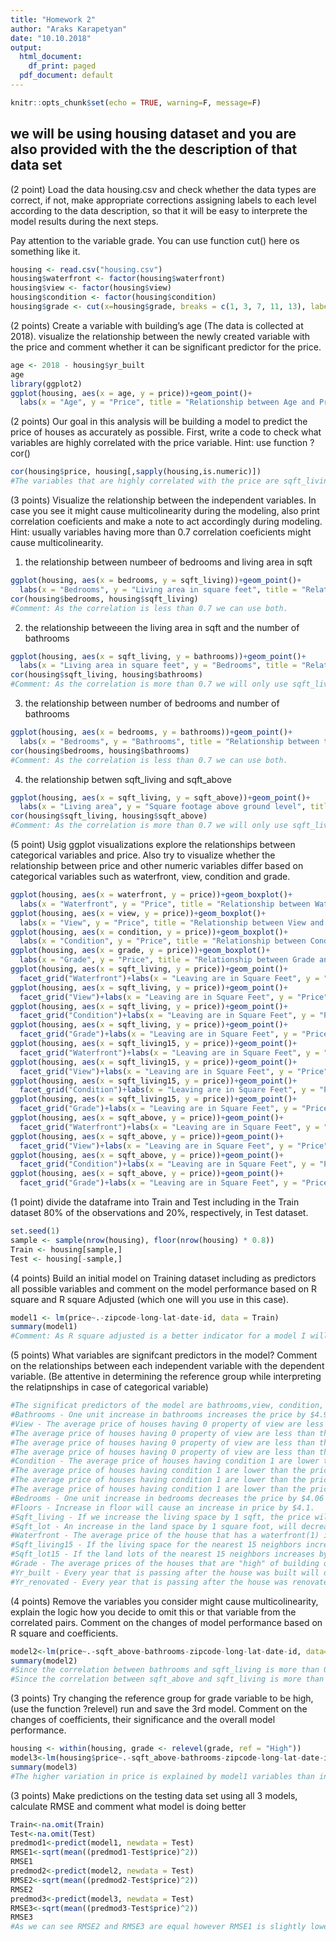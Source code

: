 ---
title: "Homework 2"
author: "Araks Karapetyan"
date: "10.10.2018"
output:
  html_document:
    df_print: paged
  pdf_document: default
---

```{r setup, include=FALSE}
knitr::opts_chunk$set(echo = TRUE, warning=F, message=F)
```

## we will be using housing dataset and you are also provided with the  the description of that data set

(2 point) Load the data housing.csv and check whether the data types are correct, if not, make appropriate corrections assigning labels to each level according to the data description, so that it will be easy to interprete the model results during the next steps.

Pay attention to the variable grade. You can use function cut() here os something like it.

```{r}
housing <- read.csv("housing.csv")
housing$waterfront <- factor(housing$waterfront)
housing$view <- factor(housing$view)
housing$condition <- factor(housing$condition)
housing$grade <- cut(x=housing$grade, breaks = c(1, 3, 7, 11, 13), labels = c("Short", "Below average", "Above average", "High"))
```

(2 points) Create a variable with building's age (The data is collected at 2018). visualize the relationship between the newly created variable with the price and comment whether it can be significant predictor for the price.

```{r}
age <- 2018 - housing$yr_built
age
library(ggplot2)
ggplot(housing, aes(x = age, y = price))+geom_point()+
  labs(x = "Age", y = "Price", title = "Relationship between Age and Price")
```

(2 points) Our goal in this analysis will be building a model to predict the price of houses as accurately as possible. First, write a code to check what variables are highly correlated with the price variable.
Hint: use function ?cor()

```{r}
cor(housing$price, housing[,sapply(housing,is.numeric)])
#The variables that are highly correlated with the price are sqft_living and sqft_above.
```

(3 points) Visualize the relationship between the independent variables. In case you see it might cause multicolinearity  during the modeling, also print correlation coeficients and make a note to act accordingly during modeling.
Hint: usually variables having more than 0.7 correlation coeficients might cause multicolinearity.

1. the relationship between numbeer of bedrooms and living area in sqft

```{r}
ggplot(housing, aes(x = bedrooms, y = sqft_living))+geom_point()+
  labs(x = "Bedrooms", y = "Living area in square feet", title = "Relationship between Number of Bedrooms and Living area in Square Feet")
cor(housing$bedrooms, housing$sqft_living)
#Comment: As the correlation is less than 0.7 we can use both.
```
2. the relationship betweeen the living area in sqft and the number of bathrooms

```{r}
ggplot(housing, aes(x = sqft_living, y = bathrooms))+geom_point()+
  labs(x = "Living area in square feet", y = "Bedrooms", title = "Relationship between Living area in Square Feet and the Number of Bathrooms")
cor(housing$sqft_living, housing$bathrooms)
#Comment: As the correlation is more than 0.7 we will only use sqft_living because its correlation is higher than the correlation of bathrooms and there is a multicolinearity..
```
3. the relationship between number of bedrooms and number of bathrooms

```{r}
ggplot(housing, aes(x = bedrooms, y = bathrooms))+geom_point()+
  labs(x = "Bedrooms", y = "Bathrooms", title = "Relationship between the Number of Bedrooms and Bathrooms")
cor(housing$bedrooms, housing$bathrooms)
#Comment: As the correlation is less than 0.7 we can use both.
```

4. the relationship betwen sqft_living and sqft_above 

```{r}
ggplot(housing, aes(x = sqft_living, y = sqft_above))+geom_point()+
  labs(x = "Living area", y = "Square footage above ground level", title = "Relationship between the Living area and Sqaure Footage above ground level")
cor(housing$sqft_living, housing$sqft_above)
#Comment: As the correlation is more than 0.7 we will only use sqft_living because its correlation is higher than the correlation of sqft_above.
```

(5 point) Usig ggplot visualizations explore the relationships between categorical variables and price.
Also try to visualize whether the relationship between price and other numeric variables differ based on categorical variables such as waterfront, view, condition and grade.

```{r}
ggplot(housing, aes(x = waterfront, y = price))+geom_boxplot()+
  labs(x = "Waterfront", y = "Price", title = "Relationship between Waterfront and Price")
ggplot(housing, aes(x = view, y = price))+geom_boxplot()+
  labs(x = "View", y = "Price", title = "Relationship between View and Price")
ggplot(housing, aes(x = condition, y = price))+geom_boxplot()+
  labs(x = "Condition", y = "Price", title = "Relationship between Condition and Price")
ggplot(housing, aes(x = grade, y = price))+geom_boxplot()+
  labs(x = "Grade", y = "Price", title = "Relationship between Grade and Price")
ggplot(housing, aes(x = sqft_living, y = price))+geom_point()+
  facet_grid("Waterfront")+labs(x = "Leaving are in Square Feet", y = "Price", title = "Relationship between Living are in Square Feet and Price")
ggplot(housing, aes(x = sqft_living, y = price))+geom_point()+
  facet_grid("View")+labs(x = "Leaving are in Square Feet", y = "Price", title = "Relationship between Living are in Square Feet and Price")
ggplot(housing, aes(x = sqft_living, y = price))+geom_point()+
  facet_grid("Condition")+labs(x = "Leaving are in Square Feet", y = "Price", title = "Relationship between Living are in Square Feet and Price")
ggplot(housing, aes(x = sqft_living, y = price))+geom_point()+
  facet_grid("Grade")+labs(x = "Leaving are in Square Feet", y = "Price", title = "Relationship between Living are in Square Feet and Price")
ggplot(housing, aes(x = sqft_living15, y = price))+geom_point()+
  facet_grid("Waterfront")+labs(x = "Leaving are in Square Feet", y = "Price", title = "Relationship between Living are in Square Feet and Price")
ggplot(housing, aes(x = sqft_living15, y = price))+geom_point()+
  facet_grid("View")+labs(x = "Leaving are in Square Feet", y = "Price", title = "Relationship between Living are in Square Feet and Price")
ggplot(housing, aes(x = sqft_living15, y = price))+geom_point()+
  facet_grid("Condition")+labs(x = "Leaving are in Square Feet", y = "Price", title = "Relationship between Living are in Square Feet and Price")
ggplot(housing, aes(x = sqft_living15, y = price))+geom_point()+
  facet_grid("Grade")+labs(x = "Leaving are in Square Feet", y = "Price", title = "Relationship between Living are in Square Feet and Price")
ggplot(housing, aes(x = sqft_above, y = price))+geom_point()+
  facet_grid("Waterfront")+labs(x = "Leaving are in Square Feet", y = "Price", title = "Relationship between Living are in Square Feet and Price")
ggplot(housing, aes(x = sqft_above, y = price))+geom_point()+
  facet_grid("View")+labs(x = "Leaving are in Square Feet", y = "Price", title = "Relationship between Living are in Square Feet and Price")
ggplot(housing, aes(x = sqft_above, y = price))+geom_point()+
  facet_grid("Condition")+labs(x = "Leaving are in Square Feet", y = "Price", title = "Relationship between Living are in Square Feet and Price")
ggplot(housing, aes(x = sqft_above, y = price))+geom_point()+
  facet_grid("Grade")+labs(x = "Leaving are in Square Feet", y = "Price", title = "Relationship between Living are in Square Feet and Price")
```

(1 point) divide the dataframe into Train and Test including in the Train dataset 80% of the observations and 20%, respectively, in Test dataset.

```{r}
set.seed(1)
sample <- sample(nrow(housing), floor(nrow(housing) * 0.8))
Train <- housing[sample,]
Test <- housing[-sample,]
```

(4 points) Build an initial model on Training dataset including as predictors all possible variables and comment on the model performance based on R square and R square Adjusted (which one will you use in this case).

```{r}
model1 <- lm(price~.-zipcode-long-lat-date-id, data = Train)
summary(model1)
#Comment: As R square adjusted is a better indicator for a model I will use that instead of R square. As R square adjusted is 0.6564 we can conclude that our model is quite good.
```

(5 points) What variables are signifcant predictors in the model?
Comment on the relationships between each independent variable with the dependent variable. (Be attentive in determining the reference group while interpreting the relatipnships in case of categorical variable)

```{r}
#The significat predictors of the model are bathrooms,view, condition, bedrooms and floors.
#Bathrooms - One unit increase in bathrooms increases the price by $4.9.
#View - The average price of houses having 0 property of view are less than the prices of houses having 1 property by $1.05.
#The average price of houses having 0 property of view are less than the prices of houses having 2 property by $5.4.
#The average price of houses having 0 property of view are less than the prices of houses having 3 property by $1.1.
#The average price of houses having 0 property of view are less than the prices of houses having 4 property by $3.02.
#Condition - The average price of houses having condition 1 are lower than the prices of the houses having having condition 2 by $4.9.
#The average price of houses having condition 1 are lower than the prices of the houses having having condition 3 by $7.6.
#The average price of houses having condition 1 are lower than the prices of the houses having having condition 4 by $8.8.
#The average price of houses having condition 1 are lower than the prices of the houses having having condition 5 by $1.3.
#Bedrooms - One unit increase in bedrooms decreases the price by $4.06 but obviously this does not make any sense.
#Floors - Increase in floor will cause an increase in price by $4.1.
#Sqft_living - If we increase the living space by 1 sqft, the price will increase by $1.8.
#Sqft_lot - An increase in the land space by 1 square foot, will decrease the price by $1.8 and again does not make sense.
#Waterfront - The average price of the house that has a waterfront(1) is by $4.57 more than the house that hasn't(0).
#Sqft_living15 - If the living space for the nearest 15 neighbors increases by 1 sqft, the price will increase by $5.4.
#Sqft_lot15 - If the land lots of the nearest 15 neighbors increases by 1 sqft, the price decreases by $6.1 but does not make sense.
#Grade - The average prices of the houses that are "high" of building on construction and design are higher than those that are "short" by $5.5.
#Yr_built - Every year that is passing after the house was built will decrease the price by $3.1.
#Yr_renovated - Every year that is passing after the house was renovated will increase the price by $1.6.
```

(4 points) Remove the variables you consider might cause multicolinearity, explain the logic how you decide to omit this or that variable from the correlated pairs. Comment on the changes of model performance based on R square and coefficients.

```{r}
model2<-lm(price~.-sqft_above-bathrooms-zipcode-long-lat-date-id, data=housing)
summary(model2)
#Since the correlation between bathrooms and sqft_living is more than 0.7 we can say that there is a multicolinearity. The correlation between sqft_living and price is 0.7 and between bathrooms and price is 0.5. So we better exclude bathrooms from our model.
#Since the correlation between sqft_above and sqft_living is more than 0.7 we can say that there is a multicolinearity. The correlation between sqft_living and price is 0.7 is higher than the correlation between sqft_above and price so we better exclude sqft_above from our model.
```

(3 points) Try changing the reference group for grade variable to be high,(use the function ?relevel)
run and save the 3rd model. Comment on the changes of coefficients, their significance and the overall model performance. 

```{r}
housing <- within(housing, grade <- relevel(grade, ref = "High"))
model3<-lm(housing$price~.-sqft_above-bathrooms-zipcode-long-lat-date-id, data=housing)
summary(model3)
#The higher variation in price is explained by model1 variables than in model3 mainly because R square adjusted is higher is model 1 than in model3. This is explaind by the fact that we exclude some of the variables that were causing multicolinearity but at meanwhile it made our model better.
```


(3 points) Make predictions on the testing data set using all 3 models, calculate RMSE and comment what model is doing better

```{r}
Train<-na.omit(Train)
Test<-na.omit(Test)
predmod1<-predict(model1, newdata = Test)
RMSE1<-sqrt(mean((predmod1-Test$price)^2))
RMSE1
predmod2<-predict(model2, newdata = Test)
RMSE2<-sqrt(mean((predmod2-Test$price)^2))
RMSE2
predmod3<-predict(model3, newdata = Test)
RMSE3<-sqrt(mean((predmod3-Test$price)^2))
RMSE3
#As we can see RMSE2 and RMSE3 are equal however RMSE1 is slightly lower. This is again the result of excluding variable that caused multicolinearity in the models. This also causes that our model3 be better than model1.
```

